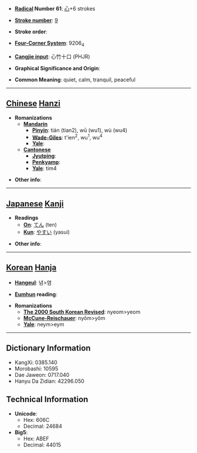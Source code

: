 * '''[[Wiktionary:Chinese radical index| Radical]] Number 61''': [[Wiktionary:Chinese radical index 心|心]]+6 strokes

* '''[[Wiktionary:Chinese total strokes index|Stroke number]]''': [[Wiktionary:Chinese total strokes index 9|9]]

* '''Stroke order''': 

* '''[[Wiktionary:Chinese four corner index|Four-Corner System]]''': 9206<sub>4</sub>

* '''[[Wiktionary:Chinese Cangjie index|Cangjie input]]''': 心竹十口 (PHJR)

* '''Graphical Significance and Origin''': 

* '''Common Meaning''': quiet, calm, tranquil, peaceful

----

== [[Chinese]] [[Hanzi]] ==

* '''Romanizations'''
** '''[[Mandarin]]'''
*** '''[[Pinyin]]''': tián (tian2), wū (wu1), wù (wu4)
*** '''[[Wade-Giles]]''': t'ien<sup>2</sup>, wu<sup>1</sup>, wu<sup>4</sup>
*** '''[[Yale]]''': 
** '''[[Cantonese]]'''
*** '''[[Jyutping]]''':
*** '''[[Penkyamp]]''': 
*** '''[[Yale]]''': tim4

* '''Other info''': 

----

== [[Japanese]] [[Kanji]] ==

* '''Readings'''
** '''[[On]]''': [[てん]] (ten)
** '''[[Kun]]''': [[やすい]] (yasui)

* '''Other info''':  

----

== [[Korean]] [[Hanja]] ==

* '''[[Hangeul]]''': 념>염

* '''[[Eumhun]] reading''': 

* '''Romanizations'''
** '''[[The 2000 South Korean Revised Romanization|The 2000 South Korean Revised]]''': nyeom>yeom
** '''[[McCune-Reischauer]]''': nyŏm>yŏm
** '''[[Yale]]''': neym>eym

----

== Dictionary Information ==

* KangXi: 0385.140
* Morobashi: 10595
* Dae Jaweon: 0717.040
* Hanyu Da Zidian: 42296.050

== Technical Information ==

* '''Unicode''':
** Hex: 606C
** Decimal: 24684
* '''Big5''':
** Hex: ABEF
** Decimal: 44015